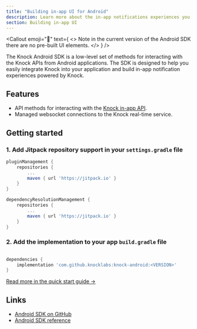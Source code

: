 ```yaml
---
title: "Building in-app UI for Android"
description: Learn more about the in-app notifications experiences you can build for Android applications with Knock.
section: Building in-app UI
---
```


<Callout
  emoji="🌠"
  text={
    <>
      <span className="font-bold">Note</span> in the current version of the
      Android SDK there are no pre-built UI elements.
    </>
  }
/>

The Knock Android SDK is a low-level set of methods for interacting with the Knock APIs from Android applications. The SDK is designed to help you easily integrate Knock into your application and build in-app notification experiences powered by Knock.

## Features

- API methods for interacting with the [Knock in-app API](/in-app-ui/api-overview).
- Managed websocket connections to the Knock real-time service.

## Getting started

### 1. Add Jitpack repository support in your `settings.gradle` file

```gradle
pluginManagement {
    repositories {
        ...
        maven { url 'https://jitpack.io' }
    }
}

dependencyResolutionManagement {
    repositories {
        ...
        maven { url 'https://jitpack.io' }
    }
}
```

### 2. Add the implementation to your app `build.gradle` file

```gradle 

dependencies {
    implementation 'com.github.knocklabs:knock-android:<VERSION>'
}
```

[Read more in the quick start guide ->](/sdks/android/quick-start)

## Links

- [Android SDK on GitHub](https://github.com/knocklabs/knock-android)
- [Android SDK reference](/sdks/android/reference)
